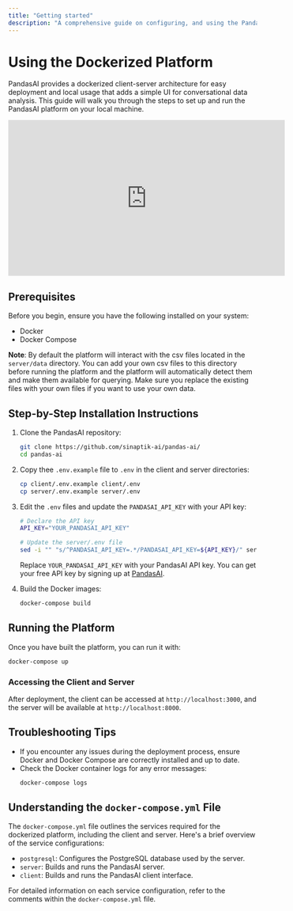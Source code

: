 ```yaml
---
title: "Getting started"
description: "A comprehensive guide on configuring, and using the PandasAI dockerized UI platform."
---
```


# Using the Dockerized Platform

PandasAI provides a dockerized client-server architecture for easy deployment and local usage that adds a simple UI for conversational data analysis. This guide will walk you through the steps to set up and run the PandasAI platform on your local machine.

<iframe
  width="560"
  height="315"
  src="https://www.youtube.com/watch?v=kh61wEy9GYM"
  title="PandasAI UI"
  frameborder="0"
  allow="accelerometer; autoplay; clipboard-write; encrypted-media; gyroscope; picture-in-picture"
  allowfullscreen
></iframe>

## Prerequisites

Before you begin, ensure you have the following installed on your system:

- Docker
- Docker Compose

**Note**: By default the platform will interact with the csv files located in the `server/data` directory. You can add your own csv files to this directory before running the platform and the platform will automatically detect them and make them available for querying. Make sure you replace the existing files with your own files if you want to use your own data.

## Step-by-Step Installation Instructions

1. Clone the PandasAI repository:

   ```bash
   git clone https://github.com/sinaptik-ai/pandas-ai/
   cd pandas-ai
   ```

2. Copy thee `.env.example` file to `.env` in the client and server directories:

   ```bash
   cp client/.env.example client/.env
   cp server/.env.example server/.env
   ```

3. Edit the `.env` files and update the `PANDASAI_API_KEY` with your API key:

   ```bash
   # Declare the API key
   API_KEY="YOUR_PANDASAI_API_KEY"

   # Update the server/.env file
   sed -i "" "s/^PANDASAI_API_KEY=.*/PANDASAI_API_KEY=${API_KEY}/" server/.env
   ```

   Replace `YOUR_PANDASAI_API_KEY` with your PandasAI API key. You can get your free API key by signing up at [PandasAI](https://pandabi.ai).

4. Build the Docker images:

   ```bash
   docker-compose build
   ```

## Running the Platform

Once you have built the platform, you can run it with:

```bash
docker-compose up
```

### Accessing the Client and Server

After deployment, the client can be accessed at `http://localhost:3000`, and the server will be available at `http://localhost:8000`.

## Troubleshooting Tips

- If you encounter any issues during the deployment process, ensure Docker and Docker Compose are correctly installed and up to date.
- Check the Docker container logs for any error messages:
  ```bash
  docker-compose logs
  ```

## Understanding the `docker-compose.yml` File

The `docker-compose.yml` file outlines the services required for the dockerized platform, including the client and server. Here's a brief overview of the service configurations:

- `postgresql`: Configures the PostgreSQL database used by the server.
- `server`: Builds and runs the PandasAI server.
- `client`: Builds and runs the PandasAI client interface.

For detailed information on each service configuration, refer to the comments within the `docker-compose.yml` file.
